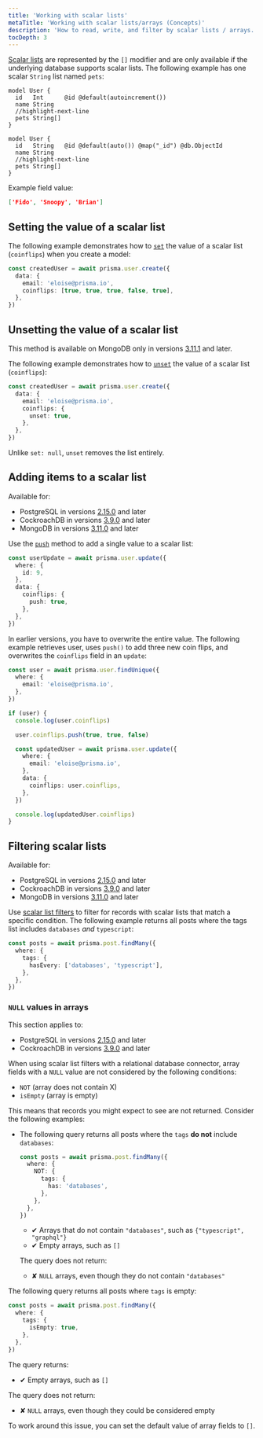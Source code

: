 ```yaml
---
title: 'Working with scalar lists'
metaTitle: 'Working with scalar lists/arrays (Concepts)'
description: 'How to read, write, and filter by scalar lists / arrays.'
tocDepth: 3
---
```


<TopBlock title={frontMatter.title}>

[Scalar lists](/orm/reference/prisma-schema-reference#-modifier) are represented by the `[]` modifier and are only available if the underlying database supports scalar lists. The following example has one scalar `String` list named `pets`:

<TabbedContent code>
<TabItem value="Relational databases">

```prisma highlight=4;normal
model User {
  id   Int      @id @default(autoincrement())
  name String
  //highlight-next-line
  pets String[]
}
```

</TabItem>
<TabItem value="MongoDB">

```prisma highlight=4;normal
model User {
  id   String   @id @default(auto()) @map("_id") @db.ObjectId
  name String
  //highlight-next-line
  pets String[]
}
```

</TabItem>
</TabbedContent>

Example field value:

```json
['Fido', 'Snoopy', 'Brian']
```

</TopBlock>

## Setting the value of a scalar list

The following example demonstrates how to [`set`](/orm/reference/prisma-client-reference#set-1) the value of a scalar list (`coinflips`) when you create a model:

```ts
const createdUser = await prisma.user.create({
  data: {
    email: 'eloise@prisma.io',
    coinflips: [true, true, true, false, true],
  },
})
```

## Unsetting the value of a scalar list

<Admonition type="warning">

This method is available on MongoDB only in versions
[3.11.1](https://github.com/prisma/prisma/releases/tag/3.11.1) and later.

</Admonition>

The following example demonstrates how to [`unset`](/orm/reference/prisma-client-reference#unset) the value of a scalar list (`coinflips`):

```ts
const createdUser = await prisma.user.create({
  data: {
    email: 'eloise@prisma.io',
    coinflips: {
      unset: true,
    },
  },
})
```

Unlike `set: null`, `unset` removes the list entirely.

## Adding items to a scalar list

<Admonition type="warning">

Available for:

- PostgreSQL in versions [2.15.0](https://github.com/prisma/prisma/releases/tag/2.15.0) and later
- CockroachDB in versions [3.9.0](https://github.com/prisma/prisma/releases/tag/3.9.0) and later
- MongoDB in versions [3.11.0](https://github.com/prisma/prisma/releases/tag/3.11.0) and later

</Admonition>

Use the [`push`](/orm/reference/prisma-client-reference#push) method to add a single value to a scalar list:

```ts
const userUpdate = await prisma.user.update({
  where: {
    id: 9,
  },
  data: {
    coinflips: {
      push: true,
    },
  },
})
```

In earlier versions, you have to overwrite the entire value. The following example retrieves user, uses `push()` to add three new coin flips, and overwrites the `coinflips` field in an `update`:

```ts
const user = await prisma.user.findUnique({
  where: {
    email: 'eloise@prisma.io',
  },
})

if (user) {
  console.log(user.coinflips)

  user.coinflips.push(true, true, false)

  const updatedUser = await prisma.user.update({
    where: {
      email: 'eloise@prisma.io',
    },
    data: {
      coinflips: user.coinflips,
    },
  })

  console.log(updatedUser.coinflips)
}
```

## Filtering scalar lists

<Admonition type="warning">

Available for:

- PostgreSQL in versions [2.15.0](https://github.com/prisma/prisma/releases/tag/2.15.0) and later
- CockroachDB in versions [3.9.0](https://github.com/prisma/prisma/releases/tag/3.9.0) and later
- MongoDB in versions [3.11.0](https://github.com/prisma/prisma/releases/tag/3.11.0) and later

</Admonition>

Use [scalar list filters](/orm/reference/prisma-client-reference#scalar-list-filters) to filter for records with scalar lists that match a specific condition. The following example returns all posts where the tags list includes `databases` _and_ `typescript`:

```ts
const posts = await prisma.post.findMany({
  where: {
    tags: {
      hasEvery: ['databases', 'typescript'],
    },
  },
})
```

### `NULL` values in arrays

<Admonition type="warning">

This section applies to:

- PostgreSQL in versions [2.15.0](https://github.com/prisma/prisma/releases/tag/2.15.0) and later
- CockroachDB in versions [3.9.0](https://github.com/prisma/prisma/releases/tag/3.9.0) and later

</Admonition>

When using scalar list filters with a relational database connector, array fields with a `NULL` value are not considered by the following conditions:

- `NOT` (array does not contain X)
- `isEmpty` (array is empty)

This means that records you might expect to see are not returned. Consider the following examples:

- The following query returns all posts where the `tags` **do not** include `databases`:

  ```ts
  const posts = await prisma.post.findMany({
    where: {
      NOT: {
        tags: {
          has: 'databases',
        },
      },
    },
  })
  ```

  - ✔ Arrays that do not contain `"databases"`, such as `{"typescript", "graphql"}`
  - ✔ Empty arrays, such as `[]`

  The query does not return:

  - ✘ `NULL` arrays, even though they do not contain `"databases"`

The following query returns all posts where `tags` is empty:

```ts
const posts = await prisma.post.findMany({
  where: {
    tags: {
      isEmpty: true,
    },
  },
})
```

The query returns:

- ✔ Empty arrays, such as `[]`

The query does not return:

- ✘ `NULL` arrays, even though they could be considered empty

To work around this issue, you can set the default value of array fields to `[]`.
